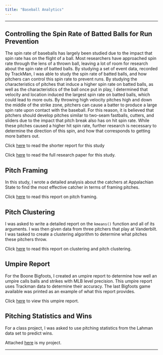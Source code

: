 ```yaml
---
title: "Baseball Analytics"
---
```

<hr>

## Controlling the Spin Rate of Batted Balls for Run Prevention

The spin rate of baseballs has largely been studied due to the impact that spin rate has on the flight of a ball. Most researchers have approached spin rate through the lens of a thrown ball, leaving a lot of room for research about the spin rate of batted balls. By studying a set of event data, recorded by TrackMan, I was able to study the spin rate of batted balls, and how pitchers can control this spin rate to prevent runs. By studying the characteristics of pitches that induce a higher spin rate on batted balls, as well as the characteristics of the ball once put in play, I determined that velocity and location induced the largest spin rate on batted balls, which could lead to more outs. By throwing high velocity pitches high and down the middle of the strike zone, pitchers can cause a batter to produce a large spin rate upon contact with the baseball. For this reason, it is believed that pitchers should develop pitches similar to two-seam fastballs, cutters, and sliders due to the impact that pitch break also has on hit spin rate. While these pitches caused a higher hit spin rate, further research is necessary to determine the direction of this spin, and how that corresponds to getting more batters out.

Click [here](https://drive.google.com/file/d/1PsVaSRaWsNtAOA8mf0_yBoXpvuVUxsiT/view?usp=sharing) to read the shorter report for this study

Click [here](https://drive.google.com/file/d/1Xxz1HnpI7FHQeXEWDSzbKfbA5sEZcbwz/view?usp=sharing) to read the full research paper for this study.

## Pitch Framing

In this study, I wrote a detailed analysis about the catchers at Appalachian State to find the most effective catcher in terms of framing pitches.

Click [here](PitchFramingPaper.html) to read this report on pitch framing.

## Pitch Clustering

I was asked to write a detailed report on the `kmeans()` function and all of its arguments. I was then given data from three pitchers that play at Vanderbilt. I was tasked to create a clustering algorithm to determine what pitches these pitchers throw.

Click [here](Kmeans.html) to read this report on clustering and pitch clustering.

## Umpire Report

For the Boone Bigfoots, I created an umpire report to determine how well an umpire calls balls and strikes with MLB level precision. This umpire report uses Trackman data to determine their accuracy. The last Bigfoots game available was printed as an example of what this report provides.

Click [here](UmpireReport.html) to view this umpire report.

## Pitching Statistics and Wins

For a class project, I was asked to use pitching statistics from the Lahman data set to predict wins.

Attached [here](WriteUp.html) is my project.


<hr>
